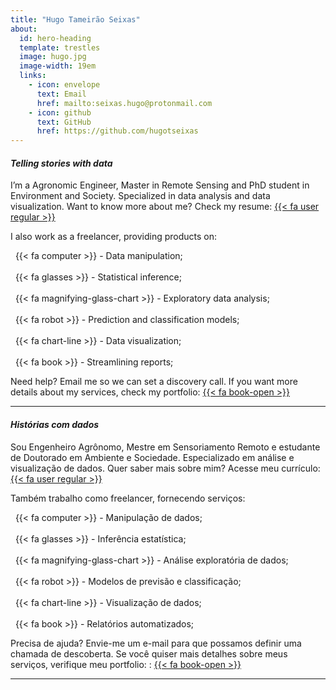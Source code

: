 ```yaml
---
title: "Hugo Tameirão Seixas"
about:
  id: hero-heading
  template: trestles
  image: hugo.jpg
  image-width: 19em
  links:
    - icon: envelope
      text: Email
      href: mailto:seixas.hugo@protonmail.com
    - icon: github
      text: GitHub
      href: https://github.com/hugotseixas
---
```


::: {.content-visible when-profile="en"}

::: {#hero-heading}

#### *Telling stories with data*

I'm a Agronomic Engineer, Master in Remote Sensing and PhD student in Environment and Society. Specialized in data analysis and data visualization. Want to know more about me? Check my resume: [{{< fa user regular >}}](/cv/cv_pt.pdf)

I also work as a freelancer, providing products on:

|   {{< fa computer >}} - Data manipulation;
|
|   {{< fa glasses >}} - Statistical inference;
|
|   {{< fa magnifying-glass-chart >}} - Exploratory data analysis;
|
|   {{< fa robot >}} - Prediction and classification models;
|
|   {{< fa chart-line >}} - Data visualization;
|
|   {{< fa book >}} - Streamlining reports;

Need help? Email me so we can set a discovery call. If you want more details about my services, check my portfolio: [{{< fa book-open >}}](/services.html)

:::

------------------------------------------------------------------------

:::

::: {.content-visible when-profile="pt"}

::: {#hero-heading}

#### *Histórias com dados*

Sou Engenheiro Agrônomo, Mestre em Sensoriamento Remoto e estudante de Doutorado em Ambiente e Sociedade. Especializado em análise e visualização de dados. Quer saber mais sobre mim? Acesse meu currículo: [{{< fa user regular >}}](/cv/cv_pt.pdf)

Também trabalho como freelancer, fornecendo serviços:

|   {{< fa computer >}} - Manipulação de dados;
|
|   {{< fa glasses >}} - Inferência estatística;
|
|   {{< fa magnifying-glass-chart >}} - Análise exploratória de dados;
|
|   {{< fa robot >}} - Modelos de previsão e classificação;
|
|   {{< fa chart-line >}} - Visualização de dados;
|
|   {{< fa book >}} - Relatórios automatizados;

Precisa de ajuda? Envie-me um e-mail para que possamos definir uma chamada de descoberta. Se você quiser mais detalhes sobre meus serviços, verifique meu portfolio: : [{{< fa book-open >}}](/services.html)

:::

------------------------------------------------------------------------

:::

